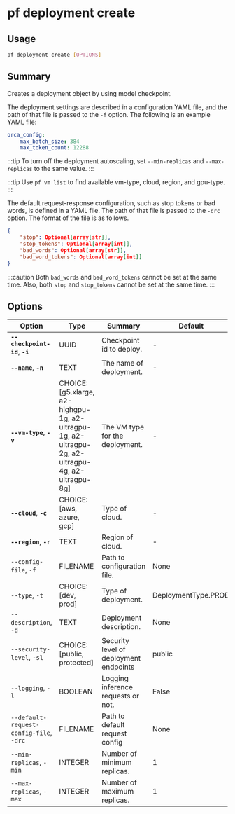 # pf deployment create

## Usage

```bash
pf deployment create [OPTIONS]
```

## Summary

Creates a deployment object by using model checkpoint.

The deployment settings are described in a configuration YAML file, and the path of that file is
passed to the `-f` option. The following is an example YAML file:

```yaml
orca_config:
    max_batch_size: 384
    max_token_count: 12288
```

:::tip
To turn off the deployment autoscaling, set `--min-replicas` and
`--max-replicas` to the same value.
:::

:::tip
Use `pf vm list` to find available vm-type, cloud, region, and gpu-type.
:::

The default request-response configuration, such as stop tokens or bad words, is
defined in a YAML file. The path of that file is passed to the `-drc` option.
The format of the file is as follows.

```json
{
    "stop": Optional[array[str]],
    "stop_tokens": Optional[array[int]],
    "bad_words": Optional[array[str]],
    "bad_word_tokens": Optional[array[int]]
}
```

:::caution
Both `bad_words` and `bad_word_tokens` cannot be set at the same time. Also, both
`stop` and `stop_tokens` cannot be set at the same time.
:::

## Options

| Option | Type | Summary | Default | Required |
|--------|------|---------|---------|----------|
| **`--checkpoint-id`**, **`-i`** | UUID | Checkpoint id to deploy. | - | ✅ |
| **`--name`**, **`-n`** | TEXT | The name of deployment.  | - | ✅ |
| **`--vm-type`**, **`-v`** | CHOICE: [g5.xlarge, a2-highgpu-1g, a2-ultragpu-1g, a2-ultragpu-2g, a2-ultragpu-4g, a2-ultragpu-8g] | The VM type for the deployment. | - | ✅ |
| **`--cloud`**, **`-c`** | CHOICE: [aws, azure, gcp] | Type of cloud. | - | ✅ |
| **`--region`**, **`-r`** | TEXT | Region of cloud. | - | ✅ |
| `--config-file`, `-f` | FILENAME | Path to configuration file. | None | ❌ |
| `--type`, `-t` | CHOICE: [dev, prod] | Type of deployment. | DeploymentType.PROD | ❌ |
| `--description`, `-d` | TEXT | Deployment description. | None | ❌ |
| `--security-level`, `-sl` | CHOICE: [public, protected] | Security level of deployment endpoints | public | ❌ |
| `--logging`, `-l` | BOOLEAN | Logging inference requests or not. | False | ❌ |
| `--default-request-config-file`, `-drc` | FILENAME | Path to default request config | None | ❌ |
| `--min-replicas`, `-min` | INTEGER | Number of minimum replicas. | 1 | ❌ |
| `--max-replicas`, `-max` | INTEGER | Number of maximum replicas. | 1 | ❌ |
